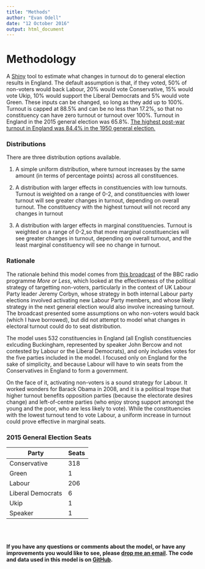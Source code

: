 ---
title: "Methods"
author: "Evan Odell"
date: "12 October 2016"
output: html_document
---

# Methodology

A [Shiny](http://shiny.rstudio.com/) tool to estimate what changes in turnout do to general election results in England. The default assumption is that, if they voted, 50% of non-voters would back Labour, 20% would vote Conservative, 15% would vote Ukip, 10% would support the Liberal Democrats and 5% would vote Green. These inputs can be changed, so long as they add up to 100%. Turnout is capped at 88.5% and can be no less than 17.2%, so that no constituency can have zero turnout or turnout over 100%. Turnout in England in the 2015 general election was 65.8%. [The highest post-war turnout in England was 84.4% in the 1950 general election.](http://www.ukpolitical.info/Turnout45.htm)


### Distributions

There are three distribution options available. 

1. A simple uniform distribution, where turnout increases by the same amount (in terms of percentage points) across all constituences.

2. A distribution with larger effects in constituencies with low turnouts. Turnout is weighted on a range of 0-2, and constituencies with lower turnout will see greater changes in turnout, depending on overall turnout. The constituency with the highest turnout will not record any changes in turnout

3. A distribution with larger effects in marginal constituencies. Turnout is weighted on a range of 0-2,so that more marginal constituencies will see greater changes in turnout, depending on overall turnout, and the least marginal constituency will see no change in turnout.

### Rationale

The rationale behind this model comes from [this broadcast](http://www.bbc.co.uk/programmes/b06950lm/broadcasts) of the BBC radio programme *More or Less*, which looked at the effectiveness of the political strategy of targetting non-voters, particularly in the context of UK Labour Party leader Jeremy Corbyn, whose strategy in both internal Labour party elections involved activating new Labour Party members, and whose likely strategy in the next general election would also involve increasing turnout. The broadcast presented some assumptions on who non-voters would back (which I have borrowed), but did not attempt to model what changes in electoral turnout could do to seat distribution.

The model uses 532 constituencies in England (all English constituencies exlcuding Buckingham, represented by speaker John Bercow and not contested by Labour or the Liberal Democrats), and only includes votes for the five parties included in the model. I focused only on England for the sake of simplicity, and because Labour will have to win seats from the Conservatives in England to form a government.

On the face of it, activating non-voters is a sound strategy for Labour. It worked wonders for Barack Obama in 2008, and it is a political trope that higher turnout benefits opposition parties (because the electorate desires change) and left-of-centre parties (who enjoy strong support amongst the young and the poor, who are less likely to vote). While the constituencies with the lowest turnout tend to vote Labour, a uniform increase in turnout could prove effective in marginal seats. 

### 2015 General Election Seats

Party  | Seats
------------- | -------------
Conservative  | 318
Green  | 1
Labour | 206
Liberal Democrats | 6
Ukip | 1
Speaker | 1

<br><br>

**If you have any questions or comments about the model, or have any improvements you would like to see, please [drop me an email](mailto:evanodell91@gmail.com). The code and data used in this model is on <a href="https://github.com/EvanOdell/England-TurnOut" target="_blank">GitHub</a>.**


